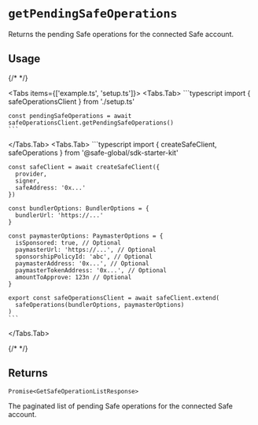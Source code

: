 

# `getPendingSafeOperations`

Returns the pending Safe operations for the connected Safe account.

## Usage

{/* <!-- vale off --> */}

<Tabs items={['example.ts', 'setup.ts']}>
  <Tabs.Tab>
    ```typescript 
    import { safeOperationsClient } from './setup.ts'

    const pendingSafeOperations = await safeOperationsClient.getPendingSafeOperations()
    ```
  </Tabs.Tab>
  <Tabs.Tab>
    ```typescript 
    import { createSafeClient, safeOperations } from '@safe-global/sdk-starter-kit'

    const safeClient = await createSafeClient({
      provider,
      signer,
      safeAddress: '0x...'
    })

    const bundlerOptions: BundlerOptions = {
      bundlerUrl: 'https://...'
    }

    const paymasterOptions: PaymasterOptions = {
      isSponsored: true, // Optional
      paymasterUrl: 'https://...', // Optional
      sponsorshipPolicyId: 'abc', // Optional
      paymasterAddress: '0x...', // Optional
      paymasterTokenAddress: '0x...', // Optional
      amountToApprove: 123n // Optional
    }

    export const safeOperationsClient = await safeClient.extend(
      safeOperations(bundlerOptions, paymasterOptions)
    )
    ```
  </Tabs.Tab>
</Tabs>

{/* <!-- vale on --> */}

## Returns

`Promise<GetSafeOperationListResponse>`

The paginated list of pending Safe operations for the connected Safe account.

